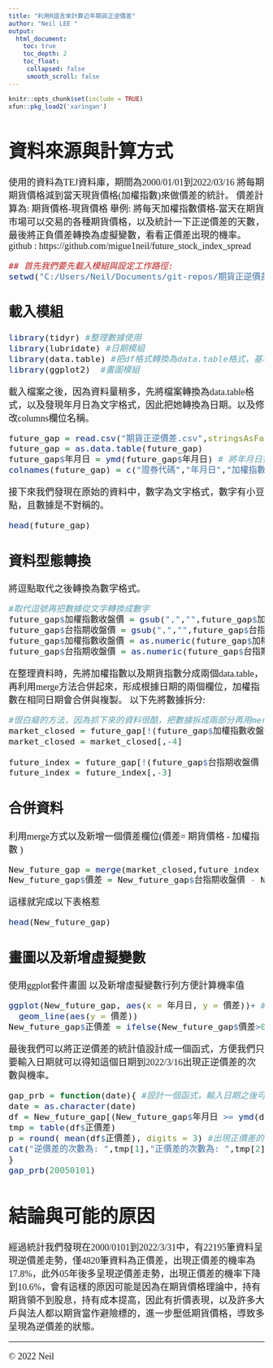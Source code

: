 ```yaml
---
title: "利用R語言來計算近年期貨正逆價差"
author: "Neil LEE "
output:
  html_document:
    toc: true
    toc_depth: 2
    toc_float:
     collapsed: false
     smooth_scroll: false
---
```

```r
knitr::opts_chunk$set(include = TRUE)
xfun::pkg_load2('xaringan')
```
<font face="微軟正黑體">
<font size = 4>

# 資料來源與計算方式

使用的資料為TEJ資料庫，期間為2000/01/01到2022/03/16
將每期期貨價格減到當天現貨價格(加權指數)來做價差的統計。 價差計算為:
期貨價格-現貨價格 舉例:
將每天加權指數價格-當天在期貨市場可以交易的各種期貨價格，以及統計一下正逆價差的天數，最後將正負價差轉換為虛擬變數，看看正價差出現的機率。<br>
github : https://github.com/migue1neil/future_stock_index_spread

```r
## 首先我們要先載入模組與設定工作路徑:
setwd("C:/Users/Neil/Documents/git-repos/期貨正逆價差") # 設定工作目錄
```
## 載入模組
```r
library(tidyr) #整理數據使用
library(lubridate) #日期模組
library(data.table) #把df格式轉換為data.table格式，基本上操作方式一樣，但在處理大量資料(萬筆)的時候，速度有明顯差異
library(ggplot2)  #畫圖模組
```
載入檔案之後，因為資料量稍多，先將檔案轉換為data.table格式，以及發現年月日為文字格式，因此把她轉換為日期。以及修改columns欄位名稱。
```r
future_gap = read.csv("期貨正逆價差.csv",stringsAsFactors = FALSE) 
future_gap = as.data.table(future_gap)
future_gap$年月日 = ymd(future_gap$年月日) # 將年月日從字串轉換為日期格式
colnames(future_gap) = c("證券代碼","年月日","加權指數收盤價","台指期收盤價") #重新命名欄位名稱
```
接下來我們發現在原始的資料中，數字為文字格式，數字有小豆點，且數據是不對稱的。

```r
head(future_gap)
```

## 資料型態轉換
將逗點取代之後轉換為數字格式。

```r
#取代逗號再把數據從文字轉換成數字
future_gap$加權指數收盤價 = gsub(",","",future_gap$加權指數收盤價)  
future_gap$台指期收盤價 = gsub(",","",future_gap$台指期收盤價)
future_gap$加權指數收盤價 = as.numeric(future_gap$加權指數收盤價)
future_gap$台指期收盤價 = as.numeric(future_gap$台指期收盤價)
```

在整理資料時，先將加權指數以及期貨指數分成兩個data.table，再利用merge方法合併起來，形成根據日期的兩個欄位，加權指數在相同日期會合併與複製。
以下先將數據拆分:

```r
#很白癡的方法，因為抓下來的資料很酷，把數據拆成兩部分再用merge 方法合併，
market_closed = future_gap[!(future_gap$加權指數收盤價 == ""),]  #df[row,col]
market_closed = market_closed[,-4]

future_index = future_gap[!(future_gap$台指期收盤價 == ""),]
future_index = future_index[,-3]
```

## 合併資料
利用merge方式以及新增一個價差欄位(價差= 期貨價格 - 加權指數 )

```r
New_future_gap = merge(market_closed,future_index , by = "年月日" ,all = TRUE) #根據年月日合併資料，保留所有數據
New_future_gap$價差 = New_future_gap$台指期收盤價 - New_future_gap$加權指數收盤價 #新增一個欄位做數據加減
```

這樣就完成以下表格惹

```r
head(New_future_gap)
```

## 畫圖以及新增虛擬變數
使用ggplot套件畫圖
以及新增虛擬變數行列方便計算機率值

```r
ggplot(New_future_gap, aes(x = 年月日, y = 價差))+ #畫圖
  geom_line(aes(y = 價差))
New_future_gap$正價差 = ifelse(New_future_gap$價差>0  ,1,0) #將價差轉換成01虛擬變數
```

最後我們可以將正逆價差的統計值設計成一個函式，方便我們只要輸入日期就可以得知這個日期到2022/3/16出現正逆價差的次數與機率。

```r
gap_prb = function(date){ #設計一個函式，輸入日期之後可以吐出正逆價差次數，以及出現正價差的機率
date = as.character(date)
df = New_future_gap[(New_future_gap$年月日 >= ymd(date)),]
tmp = table(df$正價差)
p = round( mean(df$正價差), digits = 3) #出現正價差的機率
cat("逆價差的次數為: ",tmp[1],"正價差的次數為: ",tmp[2],"正價差的機率為: ",p*100 , "%")
}
gap_prb(20050101)
```

# 結論與可能的原因

經過統計我們發現在2000/0101到2022/3/31中，有22195筆資料呈現逆價差走勢，僅4820筆資料為正價差，出現正價差的機率為17.8%，此外05年後多呈現逆價差走勢，出現正價差的機率下降到10.6%，會有這樣的原因可能是因為在期貨價格理論中，持有期貨領不到股息，持有成本提高，因此有折價表現，以及許多大戶與法人都以期貨當作避險標的，進一步壓低期貨價格，導致多呈現為逆價差的狀態。<br>

__________________________________________________________________________________
<footer>
    <p>© 2022 Neil</p>
    <!-- A footer for the page. -->
  </footer>


</font>
</font>

